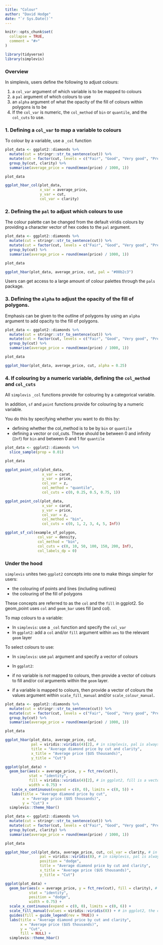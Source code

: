 ```yaml
---
title: "Colour"
author: "David Hodge"
date: "`r Sys.Date()`"
---
```


```r
knitr::opts_chunk$set(
  collapse = TRUE,
  comment = "#>"
)
```

```r
library(tidyverse)
library(simplevis)
```

### Overview

In simplevis, users define the following to adjust colours:

1. a `col_var` argument of which variable is to be mapped to colours 
2. a `pal` argument of which colours to use 
3. an `alpha` argument of what the opacity of the fill of colours within polygons is to be
4. If the `col_var` is numeric, the `col_method` of `bin` or `quantile`, and the `col_cuts` to use.  

### 1. Defining a `col_var` to map a variable to colours

To colour by a variable, use a `_col` function

```r
plot_data <- ggplot2::diamonds %>%
  mutate(cut = stringr::str_to_sentence(cut)) %>%
  mutate(cut = factor(cut, levels = c("Fair", "Good", "Very good", "Premium", "Ideal"))) %>% 
  group_by(cut, clarity) %>%
  summarise(average_price = round(mean(price) / 1000, 1))

plot_data

ggplot_hbar_col(plot_data, 
                x_var = average_price, 
                y_var = cut, 
                col_var = clarity)
```

### 2. Defining the `pal` to adjust which colours to use

The colour palette can be changed from the default viridis colours by providing a character vector of hex codes to the `pal` argument.

```r
plot_data <- ggplot2::diamonds %>%
  mutate(cut = stringr::str_to_sentence(cut)) %>%
  mutate(cut = factor(cut, levels = c("Fair", "Good", "Very good", "Premium", "Ideal"))) %>% 
  group_by(cut) %>%
  summarise(average_price = round(mean(price) / 1000, 1))

plot_data

ggplot_hbar(plot_data, average_price, cut, pal = "#00b2c3")
```

Users can get access to a large amount of colour palettes through the `pals` package.

### 3. Defining the `alpha` to adjust the opacity of the fill of polygons.

Emphasis can be given to the outline of polygons by using an `alpha` argument to add opacity to the fill of polygons.

```r
plot_data <- ggplot2::diamonds %>%
  mutate(cut = stringr::str_to_sentence(cut)) %>%
  mutate(cut = factor(cut, levels = c("Fair", "Good", "Very good", "Premium", "Ideal"))) %>% 
  group_by(cut) %>%
  summarise(average_price = round(mean(price) / 1000, 1))

plot_data

ggplot_hbar(plot_data, average_price, cut, alpha = 0.25)
```

### 4. If colouring by a numeric variable, defining the `col_method` and `col_cuts`

All `simplevis` `_col` functions provide for colouring by a categorical variable.

In addition, `sf` and `point` functions provide for colouring by a numeric variable.

You do this by specifying whether you want to do this by:

* defining whether the col_method is to be by `bin` or `quantile`
* defining a vector or col_cuts. These should be between 0 and infinity (`Inf`) for `bin` and between 0 and 1 for `quantile`

```r
plot_data <- ggplot2::diamonds %>% 
  slice_sample(prop = 0.01)

plot_data

ggplot_point_col(plot_data, 
                 x_var = carat, 
                 y_var = price, 
                 col_var = z,
                 col_method = "quantile",
                 col_cuts = c(0, 0.25, 0.5, 0.75, 1))

ggplot_point_col(plot_data, 
                 x_var = carat, 
                 y_var = price, 
                 col_var = z,
                 col_method = "bin",
                 col_cuts = c(0, 1, 2, 3, 4, 5, Inf))
```

```r
ggplot_sf_col(example_sf_polygon, 
               col_var = density, 
               col_method = "bin", 
               col_cuts = c(0, 10, 50, 100, 150, 200, Inf), 
               col_labels_dp = 0)
```

### Under the hood


`simplevis` unites two `ggplot2` concepts into one to make things simpler for users:

* the colouring of points and lines (including outlines) 
* the colouring of the fill of polygons

These concepts are referred to as the `col` and the `fill` in ggplot2. So geom_point uses `col` and `geom_bar` uses fill (and col). 

To map colours to a variable:

* In `simplevis`: use a `_col` function and specify the `col_var`
* In `ggplot2`: add a `col` and/or `fill` argument within `aes` to the relevant `geom` layer

To select colours to use:

* In `simplevis`: use `pal` argument and specify a vector of colours
* In `ggplot2`: 

- if no variable is <i>not</i> mapped to colours, then provide a vector of colours to fill and/or col arguments within the `geom` layer. 
- if a variable is mapped to colours, then provide a vector of colours the values argument within `scale_fill_manual` and/or `scale_colour_manual`.

```r
plot_data <- ggplot2::diamonds %>%
  mutate(cut = stringr::str_to_sentence(cut)) %>%
  mutate(cut = factor(cut, levels = c("Fair", "Good", "Very good", "Premium", "Ideal"))) %>% 
  group_by(cut) %>%
  summarise(average_price = round(mean(price) / 1000, 1))

plot_data

ggplot_hbar(plot_data, average_price, cut, 
            pal = viridis::viridis(4)[2], # in simplevis, pal is always a vector of colours
            title = "Average diamond price by cut and clarity", 
            x_title = "Average price ($US thousands)",  
            y_title = "Cut")

ggplot(plot_data) + 
  geom_bar(aes(x = average_price, y = fct_rev(cut)), 
           stat = "identity", 
           fill = viridis::viridis(4)[2], # in ggplot2, fill is a vector of colours when outside of aes
           width = 0.75) +
   scale_x_continuous(expand = c(0, 0), limits = c(0, 5)) +
   labs(title = "Average diamond price by cut", 
        x = "Average price ($US thousands)",  
        y = "Cut") +
  simplevis::theme_hbar() 
```


```r
plot_data <- ggplot2::diamonds %>%
  mutate(cut = stringr::str_to_sentence(cut)) %>%
  mutate(cut = factor(cut, levels = c("Fair", "Good", "Very good", "Premium", "Ideal"))) %>% 
  group_by(cut, clarity) %>%
  summarise(average_price = round(mean(price) / 1000, 1))

plot_data

ggplot_hbar_col(plot_data, average_price, cut, col_var = clarity, # in simplevis, the col_var is the same as the fill/col within an aes in ggplot2
                pal = viridis::viridis(8), # in simplevis, pal is always a vector of colours
                position = "dodge",
                title = "Average diamond price by cut and clarity", 
                x_title = "Average price ($US thousands)", 
                y_title = "Cut")

ggplot(plot_data) + 
  geom_bar(aes(x = average_price, y = fct_rev(cut), fill = clarity), # in ggplot2, fill inside an aes is the same as the col_var in simplevis
           stat = "identity", 
           position = "dodge",
           width = 0.75) +
  scale_x_continuous(expand = c(0, 0), limits = c(0, 6)) +
  scale_fill_manual(values = viridis::viridis(8)) + # in ggplot2, the colours when fill is inside an aes are specified as a vector in scale_fill_manual
  guides(fill = guide_legend(rev = TRUE)) +
  labs(title = "Average diamond price by cut and clarity", 
       x = "Average price ($US thousands)",  
       y = "Cut",
       fill = NULL) +
  simplevis::theme_hbar() 
```

